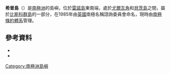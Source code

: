 {{coord|65|50|S|65|43|W|source:GNIS|display=title}}

'''希普島'''（{{lang-en|Heap Island}}）是[[南極洲|南極洲]]的島嶼，位於[[雷諾島|雷諾島]]東南端，處於[[尤爾瓦角|尤爾瓦角]]和[[貝茨島|貝茨島]]之間，屬於[[比斯科群島|比斯科群島]]的一部分，在1985年由[[英國|英國]]南極名稱諮詢委員會命名，現時由[[南極條約體系|南極條約體系]]管理。

==參考資料==
*{{cite gnis | type = antarid | id = 6541| name = Heap Island| accessdate = 2012-06-04}}
*{{usgs-gazetteer|id=6541}}

{{DEFAULTSORT:Heap Island}}
[[Category:南極洲島嶼|Category:南極洲島嶼]]


{{Biscoes-geo-stub}}